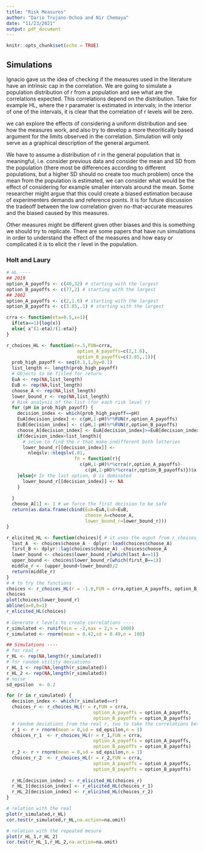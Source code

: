```yaml
---
title: "Risk Measures"
author: "Dario Trujano-Ochoa and Nir Chemaya"
date: "11/23/2021"
output: pdf_document
---
```


```r
knitr::opts_chunk$set(echo = TRUE)
```

## Simulations

Ignacio gave us the idea of checking if the measures used in the literature have an intrinsic cap in the correlation. 
We are going to simulate a population distribution of r from a population and see what are the correlations expected.
This correlations depend on the distribution. Take for example HL, where the r paramater is estimated in intervals; 
in the interior of one of the intervals, it is clear that the correlation of r levels will be zero. 

we can explore the effects of considering a uniform distribution and see how the measures work, and also try to develop a more theoritically based 
argument for the limits observed in the correlation. Simulation will only serve as a graphical description of the general argument.

We have to assume a distribution of r in the general population that is meaningful, 
i.e. consider previous data and consider the mean and SD from the population (there most be differences according to different populations, but a higher SD should no create too much problem)
once the mean from the population is estimated, we can consider what would be the effect of considering for example smaller intervals around the mean. 
Some researcher might argue that this could create a biased estimation because of experimenters demands and reference points. 
It is for future discussion the tradeoff between the low correlation given no-that-accurate measures and the biased caused by this measures.

Other measures might be different given other biases and this is something we should try to replicate.
There are some papers that have run simulations in order to understand the effect of the measures and how easy or complicated it is to elicit the r level in the population.

### Holt and Laury

```r
# HL ----
## 2019
option_A_payoffs <- c(40,32) # starting with the largest
option_B_payoffs <- c(77,2) # starting with the largest
## 2002
option_A_payoffs <- c(2,1.6) # starting with the largest
option_B_payoffs <- c(3.85,.1) # starting with the largest

crra <- function(eta=0.5,x=1){
  if(eta==1){log(x)}
  else{ x^(1-eta)/(1-eta)}
}

r_choices_HL <- function(r=.5,FUN=crra, 
                          option_A_payoffs=c(2,1.6), 
                          option_B_payoffs=c(3.85,.1)){
  prob_high_payoff <- seq(0.1,1,by=0.1)
  list_length <- length(prob_high_payoff)
  # Objects to be filled for return
  EuA <- rep(NA,list_length)
  EuB <- rep(NA,list_length)
  choose_A <- rep(NA,list_length)
  lower_bound_r <- rep(NA,list_length)
  # Risk analysis of the list (for each risk level r)
  for (pH in prob_high_payoff) {
    decision_index <- which(prob_high_payoff==pH)
    EuA[decision_index] <- c(pH,1-pH)%*%FUN(r,option_A_payoffs)
    EuB[decision_index] <- c(pH,1-pH)%*%FUN(r,option_B_payoffs)
    choose_A[decision_index] <- EuA[decision_index]>=EuB[decision_index]
    if(decision_index<list_length){
      # solve to find the r that make indifferent both lotteries
      lower_bound_r[[decision_index]] <- 
        nleqslv::nleqslv(.01,
                         fn = function(r){
                           c(pH,1-pH)%*%crra(r,option_A_payoffs)-
                             c(pH,1-pH)%*%crra(r,option_B_payoffs)})$x
    }else{# In the last option, B is dominated
      lower_bound_r[[decision_index]] <- NA
    }
    
  }
  choose_A[1] <- 1 # we force the first decision to be safe
  return(as.data.frame(cbind(EuA=EuA,EuB=EuB,
                             choose_A=choose_A,
                             lower_bound_r=lower_bound_r)))
}

r_elicited_HL <- function(choices){ # it uses the ouput from r_choices_HL
  last_A  <- choices$choose_A - dplyr::lead(choices$choose_A)
  first_B <- dplyr::lag(choices$choose_A) -choices$choose_A
  lower_bound <- choices$lower_bound_r[which(last_A==1)]
  upper_bound <- choices$lower_bound_r[which(first_B==1)]
  middle_r <- (upper_bound+lower_bound)/2
  return(middle_r)
}
# # to try the functions
choices <- r_choices_HL(r = -1.8,FUN = crra,option_A_payoffs, option_B_payoffs)
choices
plot(choices$lower_bound_r)
abline(a=0,b=1)
r_elicited_HL(choices)
  
# Generate r levels to create correlations ----
r_simulated <- runif(min = -2,max = 2,n = 1000)
r_simulated <- rnorm(mean = 0.42,sd = 0.49,n = 100)

## Simulations ----
# for real r
r_HL <- rep(NA,length(r_simulated))
# for random utility deviations
r_HL_1 <- rep(NA,length(r_simulated))
r_HL_2 <- rep(NA,length(r_simulated))
# noise
sd_epsilon  <- 0.2

for (r in r_simulated) {
  decision_index <- which(r_simulated==r)
  choices_r <- r_choices_HL(r = r,FUN = crra,
                                option_A_payoffs = option_A_payoffs,
                                option_B_payoffs = option_B_payoffs)
  # random deviations from the real r, two to take the correlations between repeated measures
  r_1 <- r + rnorm(mean = 0,sd = sd_epsilon,n = 1)
  choices_r_1  <- r_choices_HL(r = r_1,FUN = crra,
                                option_A_payoffs = option_A_payoffs,
                                option_B_payoffs = option_B_payoffs)
  r_2 <- r + rnorm(mean = 0,sd = sd_epsilon,n = 1)
  choices_r_2  <- r_choices_HL(r = r_2,FUN = crra,
                                option_A_payoffs = option_A_payoffs,
                                option_B_payoffs = option_B_payoffs)
  
  r_HL[decision_index] <- r_elicited_HL(choices_r)
  r_HL_1[decision_index] <- r_elicited_HL(choices_r_1)
  r_HL_2[decision_index] <- r_elicited_HL(choices_r_2)
}

# relation with the real 
plot(r_simulated,r_HL)
cor.test(r_simulated,r_HL,na.action=na.omit)

# relation with the repeated mesure
plot(r_HL_1,r_HL_2)
cor.test(r_HL_1,r_HL_2,na.action=na.omit)


```





